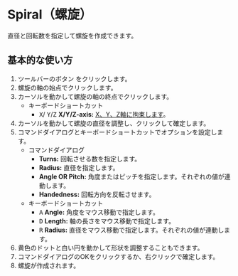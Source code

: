 
# Spiral（螺旋）

<Reference shortcut='' command='Spiral' button='ツールバー' buttonIcon='button-spiral' />

直径と回転数を指定して螺旋を作成できます。

## 基本的な使い方

1. ツールバーのボタン <ButtonIcon type="button-spiral" /> をクリックします。
2. 螺旋の軸の始点でクリックします。
3. カーソルを動かして螺旋の軸の終点でクリックします。
   - <Kst>キーボードショートカット</Kst>
      - <kbd>X</kbd>/ <kbd>Y</kbd>/<kbd>Z</kbd> **X/Y/Z-axis:** [X、Y、Z軸に拘束します](/tool/sketching-essentials#constrain-to-an-axis)。
4. カーソルを動かして螺旋の直径を調整し、クリックして確定します。
5. コマンドダイアログとキーボードショートカットでオプションを設定します。
   - <Kst>コマンドダイアログ</Kst>
      - **Turns:** 回転させる数を指定します。       
      - **Radius:** 直径を指定します。               
      - **Angle OR Pitch:** 角度またはピッチを指定します。それぞれの値が連動します。 
      - **Handedness:** 回転方向を反転させます。 
   - <Kst>キーボードショートカット</Kst>
      - <kbd>A</kbd> **Angle:** 角度をマウス移動で指定します。
      - <kbd>D</kbd> **Length:** 軸の長さをマウス移動で指定します。
      - <kbd>R</kbd> **Radius:** 直径をマウス移動で指定します。それぞれの値が連動します。
4. 黄色のドットと白い円を動かして形状を調整することもできます。
6. コマンドダイアログのOKをクリックするか、右クリックで確定します。
7. 螺旋が作成されます。

<VideoPlayer fileName="spiral"/>



